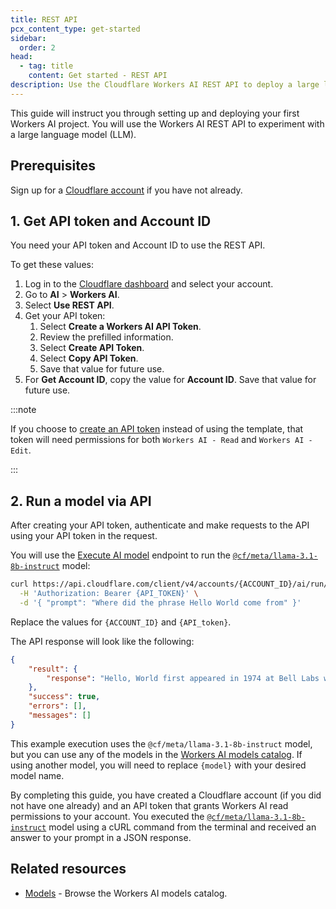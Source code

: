 ```yaml
---
title: REST API
pcx_content_type: get-started
sidebar:
  order: 2
head:
  - tag: title
    content: Get started - REST API
description: Use the Cloudflare Workers AI REST API to deploy a large language model (LLM).
---
```


This guide will instruct you through setting up and deploying your first Workers AI project. You will use the Workers AI REST API to experiment with a large language model (LLM).

## Prerequisites

Sign up for a [Cloudflare account](https://dash.cloudflare.com/sign-up/workers-and-pages) if you have not already.

## 1. Get API token and Account ID

You need your API token and Account ID to use the REST API.

To get these values:

1. Log in to the [Cloudflare dashboard](https://dash.cloudflare.com) and select your account.
2. Go to **AI** > **Workers AI**.
3. Select **Use REST API**.
4. Get your API token:
   1. Select **Create a Workers AI API Token**.
   2. Review the prefilled information.
   3. Select **Create API Token**.
   4. Select **Copy API Token**.
   5. Save that value for future use.
5. For **Get Account ID**, copy the value for **Account ID**. Save that value for future use.

:::note

If you choose to [create an API token](/fundamentals/api/get-started/create-token/) instead of using the template, that token will need permissions for both `Workers AI - Read` and `Workers AI - Edit`.

:::

## 2. Run a model via API

After creating your API token, authenticate and make requests to the API using your API token in the request.

You will use the [Execute AI model](/api/resources/ai/methods/run/) endpoint to run the [`@cf/meta/llama-3.1-8b-instruct`](/workers-ai/models/llama-3.1-8b-instruct/) model:

```bash
curl https://api.cloudflare.com/client/v4/accounts/{ACCOUNT_ID}/ai/run/@cf/meta/llama-3.1-8b-instruct \
  -H 'Authorization: Bearer {API_TOKEN}' \
  -d '{ "prompt": "Where did the phrase Hello World come from" }'
```

Replace the values for `{ACCOUNT_ID}` and `{API_token}`.

The API response will look like the following:

```json
{
	"result": {
		"response": "Hello, World first appeared in 1974 at Bell Labs when Brian Kernighan included it in the C programming language example. It became widely used as a basic test program due to simplicity and clarity. It represents an inviting greeting from a program to the world."
	},
	"success": true,
	"errors": [],
	"messages": []
}
```

This example execution uses the `@cf/meta/llama-3.1-8b-instruct` model, but you can use any of the models in the [Workers AI models catalog](/workers-ai/models/). If using another model, you will need to replace `{model}` with your desired model name.

By completing this guide, you have created a Cloudflare account (if you did not have one already) and an API token that grants Workers AI read permissions to your account. You executed the [`@cf/meta/llama-3.1-8b-instruct`](/workers-ai/models/llama-3.1-8b-instruct/) model using a cURL command from the terminal and received an answer to your prompt in a JSON response.

## Related resources

- [Models](/workers-ai/models/) - Browse the Workers AI models catalog.
